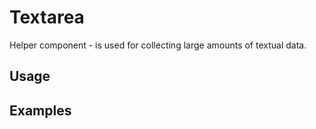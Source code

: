 
# Textarea

Helper component - is used for collecting large amounts of textual data.

<Links 
    ariaUrl="https://www.w3.org/TR/wai-aria-1.1/#textbox"
    sourceUrl="https://github.com/equinor/design-system/blob/develop/packages/eds-core-react/src/components/Textarea/Textarea.tsx"
    npmUrl="https://www.npmjs.com/package/@equinor/eds-core-react"
/>

<Story id="inputs-textarea--introduction" />
<PropsTable />

## Usage

## Examples